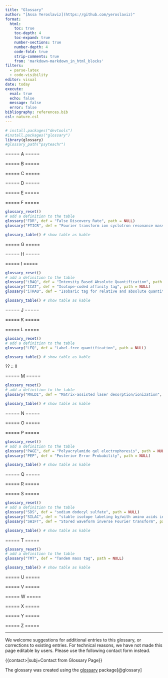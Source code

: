 ```yaml
---
title: "Glossary"
author: "[Assa Yeroslaviz](https://github.com/yeroslaviz)"
format: 
  html:
    toc: true
    toc-depth: 4
    toc-expand: true
    number-sections: true
    number-depth: 4
    code-fold: true
    strip-comments: true
    from: 'markdown-markdown_in_html_blocks'
filters:
  - parse-latex
  - code-visibility
editor: visual
date: today
execute:
  eval: true
  echo: false
  message: false
  error: false
bibliography: references.bib
csl: nature.csl
---
```



```r
# install.packages("devtools")
#install.packages("glossary")
library(glossary)
#glossary_path("psyteachr")

```

===== A =====

===== B =====

===== C =====

===== D =====

===== E =====

===== F =====

```r
glossary_reset()
# add a definition to the table
glossary("FDR", def = "False Discovery Rate", path = NULL)
glossary("FTICR", def = "Fourier transform ion cyclotron resonance mass spectrometry", path = NULL)

glossary_table() # show table as kable
```
===== G =====

===== H =====

===== I =====

```r
glossary_reset()
# add a definition to the table
glossary("iBAQ", def = "Intensity Based Absolute Quantification", path = NULL)
glossary("ICAT", def = "Isotope-coded affinity tag", path = NULL)
glossary("iTRAQ", def = "Isobaric tag for relative and absolute quantitation", path = NULL)

glossary_table() # show table as kable
```

===== J =====

===== K =====

===== L =====

```r
glossary_reset()
# add a definition to the table
glossary("LFQ", def = "Label-free quantification", path = NULL)

glossary_table() # show table as kable
```

??  ::  !!

===== M =====

```r
glossary_reset()
# add a definition to the table
glossary("MALDI", def = "Matrix-assisted laser desorption/ionization", path = NULL)

glossary_table() # show table as kable
```

===== N =====

===== O =====

===== P =====

```r
glossary_reset()
# add a definition to the table
glossary("PAGE", def = "Polyacrylamide gel electrophoresis", path = NULL)
glossary("PEP", def = "Posterior Error Probability", path = NULL)

glossary_table() # show table as kable
```

===== Q =====

===== R =====

===== S =====

```r
glossary_reset()
# add a definition to the table
glossary("SDS", def = "sodium dodecyl sulfate", path = NULL)
glossary("SILAC", def = "stable isotope labeling by/with amino acids in cell culture", path = NULL)
glossary("SWIFT", def = "Stored waveform inverse Fourier transform", path = NULL)

glossary_table() # show table as kable
```

===== T =====

```r
glossary_reset()
# add a definition to the table
glossary("TMT", def = "Tandem mass tag", path = NULL)

glossary_table() # show table as kable
```

===== U =====

===== V =====

===== W =====

===== X =====

===== Y =====

===== Z =====

------------------------------------------------------------------------

We welcome suggestions for additional entries to this glossary, or corrections to existing entries. For technical reasons, we have not made this page editable by users. Please use the following contact form instead.

{{contact\>\|subj=Contact from Glossary Page}}

The glossary was created using the [glossary](https://debruine.github.io/glossary/) package[@glossary]
